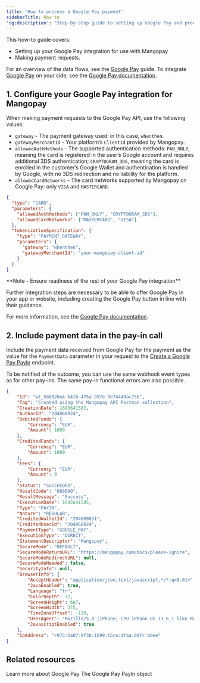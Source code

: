 ```yaml
---
title: 'How to process a Google Pay payment'
sidebarTitle: How to
'og:description': 'Step-by-step guide to setting up Google Pay and processing payments.'
---
```

This how-to guide covers:   
- Setting up your Google Pay integration for use with Mangopay  
- Making payment requests.  

For an overview of the data flows, see the <a href="/guides/payment-methods/google-pay">Google Pay</a> guide. To integrate [Google Pay](/guides/payment-methods/google-pay) on your side, see the [Google Pay documentation](https://developers.google.com/pay/api).  




## 1. Configure your Google Pay integration for Mangopay  

When making payment requests to the Google Pay API, use the following values:  
- `gateway` - The payment gateway used: in this case, `whenthen`.  
- `gatewayMerchantId` - Your platform’s `ClientId` provided by Mangopay.  
- `allowedAuthMethods` - The supported authentication methods: `PAN_ONLY`, meaning the card is registered in the user’s Google account and requires additional 3DS authentication; `CRYPTOGRAM_3DS`, meaning the card is enrolled in the customer’s Google Wallet and authentication is handled by Google, with no 3DS redirection and no liability for the platform.  
- `allowedCardNetworks` - The card networks supported by Mangopay on Google Pay: only `VISA` and `MASTERCARD`.  
```json Google Pay configuration example
{
  "type": "CARD",
  "parameters": {
    "allowedAuthMethods": ["PAN_ONLY", "CRYPTOGRAM_3DS"],
    "allowedCardNetworks": ["MASTERCARD", "VISA"]
  },
  "tokenizationSpecification": {
    "type": "PAYMENT_GATEWAY",
    "parameters": {
      "gateway": "whenthen",
      "gatewayMerchantId": "your-mangopay-client-id"
    }
  }
}
```  

<Note>  
**Note - Ensure readiness of the rest of your Google Pay integration** 
  
Further integration steps are necessary to be able to offer Google Pay in your app or website, including creating the Google Pay button in line with their guidance.   

For more information, see the <a href="https://developers.google.com/pay/api" target="_blank">Google Pay documentation</a>.  
</Note>  

## 2. Include payment data in the pay-in call  

Include the payment data received from Google Pay for the payment as the value for the `PaymentData` parameter in your request to the <a href="/api-reference/google-pay/create-google-pay-payin">Create a Google Pay PayIn</a> endpoint.  

To be notified of the outcome, you can use the same webhook event types as for other pay-ins. The same pay-in functional errors are also possible.  
```json REST
{
    "Id": "wt_586020a4-541b-475a-997e-9e74440ac75b",
    "Tag": "Created using the Mangopay API Postman collection",
    "CreationDate": 1695641583,
    "AuthorId": "204068024",
    "DebitedFunds": {
        "Currency": "EUR",
        "Amount": 1000
    },
    "CreditedFunds": {
        "Currency": "EUR",
        "Amount": 1000
    },
    "Fees": {
        "Currency": "EUR",
        "Amount": 0
    },
    "Status": "SUCCEEDED",
    "ResultCode": "000000",
    "ResultMessage": "Success",
    "ExecutionDate": 1695641585,
    "Type": "PAYIN",
    "Nature": "REGULAR",
    "CreditedWalletId": "204089031",
    "CreditedUserId": "204068024",
    "PaymentType": "GOOGLE_PAY",
    "ExecutionType": "DIRECT",
    "StatementDescriptor": "Mangopay",
    "SecureMode": "DEFAULT",
    "SecureModeReturnURL": "https://mangopay.com/docs/please-ignore",
    "SecureModeRedirectURL": null,
    "SecureModeNeeded": false,
    "SecurityInfo": null,
    "BrowserInfo": {
        "AcceptHeader": "application/json,text/javascript,*/*;q=0.01<",
        "JavaEnabled": true,
        "Language": "fr",
        "ColorDepth": 32,
        "ScreenHeight": 667,
        "ScreenWidth": 375,
        "TimeZoneOffset": -120,
        "UserAgent": "Mozilla/5.0 (iPhone; CPU iPhone OS 13_6_1 like Mac OS X) AppleWebKit/605.1.15 (KHTML, like Gecko) Mobile/15E148",
        "JavascriptEnabled": true
    },
    "IpAddress": "c973:1a07:9f3b:1b99:15ca:4faa:88fc:b0ee"
}
```  

## Related resources  

<CardGroup col={2}> 
  <Card title="Guide" href="/guides/payment-methods/google-pay">
  Learn more about Google Pay
  </Card>  

  <Card title="Endpoint" href="/api-reference/google-pay/google-pay-payin-object">
  The Google Pay PayIn object
  </Card>
</CardGroup>